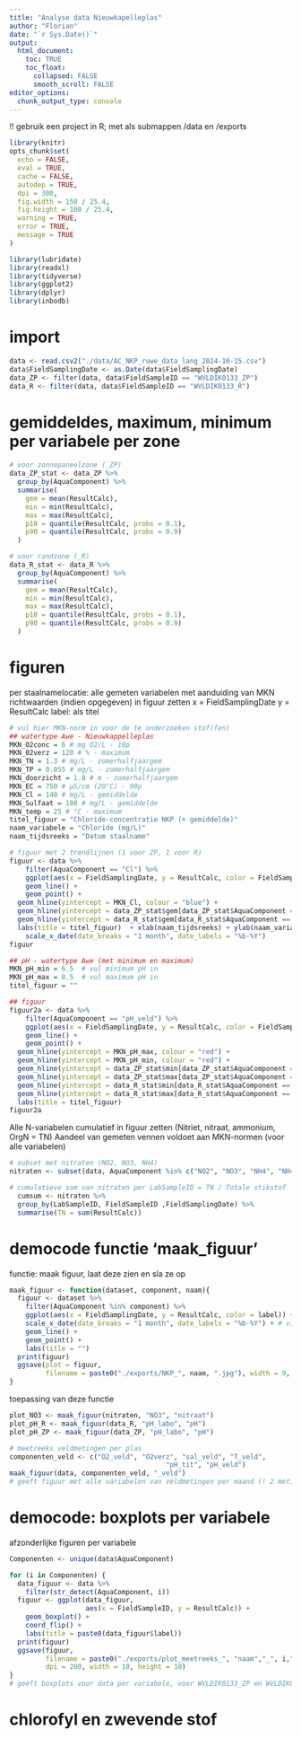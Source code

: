 ```yaml
---
title: "Analyse data Nieuwkapelleplas"
author: "Florian"
date: "`r Sys.Date()`"
output: 
  html_document:
    toc: TRUE
    toc_float:
      collapsed: FALSE
      smooth_scroll: FALSE
editor_options: 
  chunk_output_type: console
---
```

!! gebruik een project in R; met als submappen /data en /exports

```r
library(knitr)
opts_chunk$set(
  echo = FALSE, 
  eval = TRUE,  
  cache = FALSE, 
  autodep = TRUE,
  dpi = 300,
  fig.width = 150 / 25.4,
  fig.height = 100 / 25.4,
  warning = TRUE,
  error = TRUE,
  message = TRUE
)

library(lubridate)
library(readxl) 
library(tidyverse)
library(ggplot2)
library(dplyr)
library(inbodb)
```

# import
```r
data <- read.csv2("./data/AC_NKP_ruwe_data_lang_2024-10-15.csv")
data$FieldSamplingDate <- as.Date(data$FieldSamplingDate)
data_ZP <- filter(data, data$FieldSampleID == "WVLDIK0133_ZP")
data_R <- filter(data, data$FieldSampleID == "WVLDIK0133_R")
```

# gemiddeldes, maximum, minimum per variabele per zone
```r
# voor zonnepaneelzone (_ZP)
data_ZP_stat <- data_ZP %>%
  group_by(AquaComponent) %>%
  summarise(
    gem = mean(ResultCalc),
    min = min(ResultCalc),
    max = max(ResultCalc),
    p10 = quantile(ResultCalc, probs = 0.1),
    p90 = quantile(ResultCalc, probs = 0.9)
  )

# voor randzone (_R)
data_R_stat <- data_R %>%
  group_by(AquaComponent) %>%
  summarise(
    gem = mean(ResultCalc),
    min = min(ResultCalc),
    max = max(ResultCalc),
    p10 = quantile(ResultCalc, probs = 0.1),
    p90 = quantile(ResultCalc, probs = 0.9)
  )
```

# figuren

per staalnamelocatie: alle gemeten variabelen met aanduiding van MKN richtwaarden (indien opgegeven) in figuur zetten
x = FieldSamplingDate
y = ResultCalc
label: als titel

```r
# vul hier MKN-norm in voor de te onderzoeken stof(fen)
## watertype Awe - Nieuwkappelleplas
MKN_O2conc = 6 # mg O2/L - 10p
MKN_02verz = 120 # % - maximum
MKN_TN = 1.3 # mg/L - zomerhalfjaargem
MKN_TP = 0.055 # mg/L - zomerhalfjaargem
MKN_doorzicht = 1.8 # m - zomerhalfjaargem
MKN_EC = 750 # µS/cm (20°C) - 90p
MKN_Cl = 140 # mg/L - gemiddelde
MKN_Sulfaat = 100 # mg/L - gemiddelde
MKN_temp = 25 # °C - maximum
titel_figuur = "Chloride-concentratie NKP (+ gemiddelde)"
naam_variabele = "Chloride (mg/L)"
naam_tijdsreeks = "Datum staalname"

# figuur met 2 trendlijnen (1 voor ZP, 1 voor R)
figuur <- data %>% 
    filter(AquaComponent == "Cl") %>% 
    ggplot(aes(x = FieldSamplingDate, y = ResultCalc, color = FieldSampleID)) + 
    geom_line() +
    geom_point() +
  geom_hline(yintercept = MKN_Cl, colour = "blue") +
  geom_hline(yintercept = data_ZP_stat$gem[data_ZP_stat$AquaComponent == "Cl"], color = "lightblue") +
  geom_hline(yintercept = data_R_stat$gem[data_R_stat$AquaComponent == "Cl"], color = "tomato2") +
  labs(title = titel_figuur)  + xlab(naam_tijdsreeks) + ylab(naam_variabele) +
    scale_x_date(date_breaks = "1 month", date_labels = "%b-%Y")
figuur

## pH - watertype Awe (met minimum en maximum)
MKN_pH_min = 6.5  # vul minimum pH in
MKN_pH_max = 8.5  # vul maximum pH in
titel_figuur = ""

## figuur 
figuur2a <- data %>% 
    filter(AquaComponent == "pH_veld") %>% 
    ggplot(aes(x = FieldSamplingDate, y = ResultCalc, color = FieldSampleID)) + 
    geom_line() +
    geom_point() +
  geom_hline(yintercept = MKN_pH_max, colour = "red") +
  geom_hline(yintercept = MKN_pH_min, colour = "red") +
  geom_hline(yintercept = data_ZP_stat$min[data_ZP_stat$AquaComponent == "pH_veld"], color = "lightblue") +
  geom_hline(yintercept = data_ZP_stat$max[data_ZP_stat$AquaComponent == "pH_veld"], color = "lightblue") +
  geom_hline(yintercept = data_R_stat$min[data_R_stat$AquaComponent == "pH_veld"], color = "tomato2") +
  geom_hline(yintercept = data_R_stat$max[data_R_stat$AquaComponent == "pH_veld"], color = "tomato2") +
  labs(title = titel_figuur)
figuur2a


```

Alle N-variabelen cumulatief in figuur zetten (Nitriet, nitraat, ammonium, OrgN = TN)
Aandeel van gemeten vennen voldoet aan MKN-normen (voor alle variabelen)

```r
# subset met nitraten (NO2, NO3, NH4)
nitraten <- subset(data, AquaComponent %in% c("NO2", "NO3", "NH4", "NH4_N", "NO2_N", "NO3_N"))

# cumulatieve som van nitraten per LabSampleID = TN / Totale stikstof
  cumsum <- nitraten %>%
  group_by(LabSampleID, FieldSampleID ,FieldSamplingDate) %>%
  summarise(TN = sum(ResultCalc))
```



# democode functie 'maak_figuur' 
functie: maak figuur, laat deze zien en sla ze op
```r
maak_figuur <- function(dataset, component, naam){
  figuur <- dataset %>% 
    filter(AquaComponent %in% component) %>% 
    ggplot(aes(x = FieldSamplingDate, y = ResultCalc, color = label)) +
    scale_x_date(date_breaks = "1 month", date_labels = "%b-%Y") + # visualiseert data per maand in format maand-jaar
    geom_line() +
    geom_point() +
    labs(title = "")
  print(figuur)
  ggsave(plot = figuur,
         filename = paste0("./exports/NKP_", naam, ".jpg"), width = 9, height = 6)
}
```

toepassing van deze functie
```r
plot_NO3 <- maak_figuur(nitraten, "NO3", "nitraat")
plot_pH_R <- maak_figuur(data_R, "pH_labo", "pH")
plot_pH_ZP <- maak_figuur(data_ZP, "pH_labo", "pH")

# meetreeks veldmetingen per plas
componenten_veld <- c("O2_veld", "O2verz", "sal_veld", "T_veld",
                                       "pH_tit", "pH_veld")
maak_figuur(data, componenten_veld, "_veld")
# geeft figuur met alle variabelen van veldmetingen per maand (! 2 metingen per maand voor O2verz !)
```


# democode: boxplots per variabele
afzonderlijke figuren per variabele
```r
Componenten <- unique(data$AquaComponent) 

for (i in Componenten) { 
  data_figuur <- data %>% 
    filter(str_detect(AquaComponent, i)) 
  figuur <- ggplot(data_figuur, 
                   aes(x = FieldSampleID, y = ResultCalc)) + 
    geom_boxplot() +
    coord_flip() +
    labs(title = paste0(data_figuur$label))
  print(figuur)
  ggsave(figuur, 
         filename = paste0("./exports/plot_meetreeks_", "naam","_", i,".jpg"), 
         dpi = 200, width = 10, height = 10)
}
# geeft boxplots voor data per variabele, voor WVLDIK0133_ZP en WVLDIK0133_R
```

# chlorofyl en zwevende stof
```r

```

